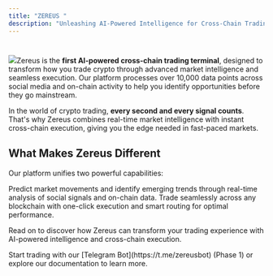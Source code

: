 ```yaml
---
title: "ZEREUS "
description: "Unleashing AI-Powered Intelligence for Cross-Chain Trading"
---
```


#

![](/images/X2.png)Zereus is the **first AI-powered cross-chain trading terminal**, designed to transform how you trade crypto through advanced market intelligence and seamless execution. Our platform processes over 10,000 data points across social media and on-chain activity to help you identify opportunities before they go mainstream.

In the world of crypto trading, **every second and every signal counts**. That's why Zereus combines real-time market intelligence with instant cross-chain execution, giving you the edge needed in fast-paced markets.

## What Makes Zereus Different

Our platform unifies two powerful capabilities:

<CardGroup cols={2}>
  <Card title="Market Intelligence (zAI)" icon="brain">
    Predict market movements and identify emerging trends through real-time analysis of social signals and on-chain data.
  </Card>

  <Card title="Cross-Chain Execution" icon="bolt">
    Trade seamlessly across any blockchain with one-click execution and smart routing for optimal performance.
  </Card>
</CardGroup>

Read on to discover how Zereus can transform your trading experience with AI-powered intelligence and cross-chain execution.

<Card title="Get Started with Zereus" icon="rocket">
  Start trading with our [Telegram Bot](https://t.me/zereusbot) (Phase 1) or explore our documentation to learn more.
</Card>